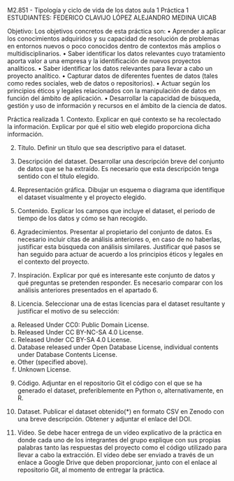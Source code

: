 M2.851 - Tipología y ciclo de vida de los datos aula 1
Práctica 1 
ESTUDIANTES:
FEDERICO CLAVIJO LÓPEZ
ALEJANDRO MEDINA UICAB

Objetivo: Los objetivos concretos de esta práctica son:
•	Aprender a aplicar los conocimientos adquiridos y su capacidad de resolución de problemas en entornos nuevos o poco conocidos dentro de contextos más amplios o multidisciplinarios.
•	Saber identificar los datos relevantes cuyo tratamiento aporta valor a una empresa y la identificación de nuevos proyectos analíticos.
•	Saber identificar los datos relevantes para llevar a cabo un proyecto analítico.
•	Capturar datos de diferentes fuentes de datos (tales como redes sociales, web de datos o repositorios).
•	Actuar según los principios éticos y legales relacionados con la manipulación de datos en función del ámbito de aplicación.
•	Desarrollar la capacidad de búsqueda, gestión y uso de información y recursos en el ámbito de la ciencia de datos.

Práctica realizada
1.	Contexto. Explicar en qué contexto se ha recolectado la información. Explicar por qué el sitio web elegido proporciona dicha información.


2.	Título. Definir un título que sea descriptivo para el dataset.


3.	Descripción del dataset. Desarrollar una descripción breve del conjunto de datos que se ha extraído. Es necesario que esta descripción tenga sentido con el título elegido.


4.	Representación gráfica. Dibujar un esquema o diagrama que identifique el dataset visualmente y el proyecto elegido.


5.	Contenido. Explicar los campos que incluye el dataset, el periodo de tiempo de los datos y cómo se han recogido.


6.	Agradecimientos. Presentar al propietario del conjunto de datos. Es necesario incluir citas de análisis anteriores o, en caso de no haberlas, justificar esta búsqueda con análisis similares. Justificar qué pasos se han seguido para actuar de acuerdo a los principios éticos y legales en el contexto del proyecto.


7.	Inspiración. Explicar por qué es interesante este conjunto de datos y qué preguntas se pretenden responder. Es necesario comparar con los análisis anteriores presentados en el apartado 6.


8.	Licencia. Seleccionar una de estas licencias para el dataset resultante y justificar el motivo de su selección:


a.	Released Under CC0: Public Domain License.
b.	Released Under CC BY-NC-SA 4.0 License.
c.	Released Under CC BY-SA 4.0 License.
d.	Database released under Open Database License, individual contents under Database Contents License.
e.	Other (specified above).
f.	Unknown License.

9.	Código. Adjuntar en el repositorio Git el código con el que se ha generado el dataset, preferiblemente en Python o, alternativamente, en R.


10.	Dataset. Publicar el dataset obtenido(*) en formato CSV en Zenodo con una breve descripción. Obtener y adjuntar el enlace del DOI.


11.	Vídeo. Se debe hacer entrega de un vídeo explicativo de la práctica en donde cada uno de los integrantes del grupo explique con sus propias palabras tanto las respuestas del proyecto como el código utilizado para llevar a cabo la extracción. El vídeo debe ser enviado a través de un enlace a Google Drive que deben proporcionar, junto con el enlace al repositorio Git, al momento de entregar la práctica.


